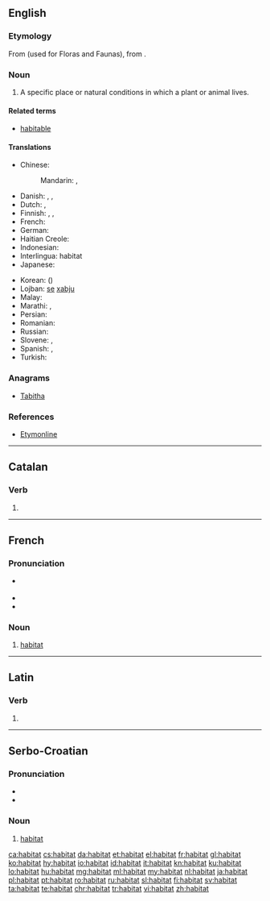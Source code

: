 {{also|habitât|hábitat}}
==English==

===Etymology===
From {{etyl|la|en}} {{term|habitat||it inhabits|lang=la}} (used for Floras and Faunas), from {{term|habito|habitō}}.

===Noun===
{{en-noun}}

# {{context|biology|lang=en}} A specific place or natural conditions in which a plant or animal lives.

====Related terms====
* [[habitable]]

====Translations====
{{trans-top|natural conditions in which a plant or animal lives}}
* Chinese:
*: Mandarin: {{t|cmn|棲息地|sc=Hani}}, {{t+|cmn|栖息地|tr=qīxīdì ''PRC'', qīxídì ''Taiwan''|sc=Hani}}
* Danish: {{t|da|levested|n}}, {{t+|da|habitat|n}}, {{t|da|udbredelsesområde|n}}
* Dutch: {{t+|nl|woonplaats|m|f}}, {{t+|nl|habitat|n}}
* Finnish: {{t|fi|elinympäristö}}, {{t|fi|elinpaikka}}, {{t+|fi|habitaatti}}
* French: {{t+|fr|habitat|m}}
* German: {{t+|de|Habitat|n}}
* Haitian Creole: {{t|ht|abita}}
* Indonesian: {{t+|id|habitat}}
* Interlingua: habitat
* Japanese: {{t|ja|生息地|tr=せいそくち, seisokuchi|sc=Jpan}}
{{trans-mid}}
* Korean: {{t+|ko|서식지|tr=seosikji|sc=Kore}} ({{t|ko|棲息地|sc=Kore}})
* Lojban: [[se]] [[xabju]]
* Malay: {{t|ms|habitat}}
* Marathi: {{t|mr|अधिवास|sc=Deva}}, {{t|mr|प्राकृतिक वास|sc=Deva}}
* Persian: {{t|fa|زیستگاه|tr=zistgâh|sc=fa-Arab}}
* Romanian: {{t+|ro|habitat}}
* Russian: {{t|ru|среда обитания|f|tr=sredá obitánija}}
* Slovene: {{t+|sl|habitat|m}}, {{t|sl|življenjski prostor|m}}
* Spanish: {{t+|es|habitación|f}},  {{t|es|habitat}}
* Turkish: {{t+|tr|habitat}}
{{trans-bottom}}

===Anagrams===
* [[Tabitha#English|Tabitha]]

===References===
* [http://www.etymonline.com/index.php?term=habitat Etymonline]

----

==Catalan==

===Verb===
{{head|ca|verb form}}

# {{ca-verb form of|t=past|m=ptc|habitar}}

----

==French==

===Pronunciation===
* {{fr-muteh}} {{IPA|/a.bi.ta/|lang=fr}}
* {{rhymes|a|lang=fr}}
* {{homophones|habitats|lang=fr}}

===Noun===
{{fr-noun|m}}

# [[#English|habitat]]

----

==Latin==

===Verb===
{{la-verb-form|habitat}}

# {{conjugation of|habitō||3|s|pres|act|ind|lang=la}}

----

==Serbo-Croatian==

===Pronunciation===
* {{IPA|/xabǐtaːt/|lang=sh}}
* {{hyphenation|ha|bi|tat}}

===Noun===
{{sh-noun|g=m|head=habìtāt|r|хабитат|хабѝта̄т}}

# [[#English|habitat]]

[[ca:habitat]]
[[cs:habitat]]
[[da:habitat]]
[[et:habitat]]
[[el:habitat]]
[[fr:habitat]]
[[gl:habitat]]
[[ko:habitat]]
[[hy:habitat]]
[[io:habitat]]
[[id:habitat]]
[[it:habitat]]
[[kn:habitat]]
[[ku:habitat]]
[[lo:habitat]]
[[hu:habitat]]
[[mg:habitat]]
[[ml:habitat]]
[[my:habitat]]
[[nl:habitat]]
[[ja:habitat]]
[[pl:habitat]]
[[pt:habitat]]
[[ro:habitat]]
[[ru:habitat]]
[[sl:habitat]]
[[fi:habitat]]
[[sv:habitat]]
[[ta:habitat]]
[[te:habitat]]
[[chr:habitat]]
[[tr:habitat]]
[[vi:habitat]]
[[zh:habitat]]